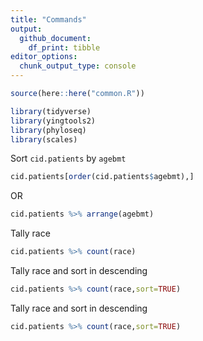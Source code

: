 ```yaml
---
title: "Commands"
output:
  github_document:
    df_print: tibble
editor_options: 
  chunk_output_type: console
---
```


```r
source(here::here("common.R"))
```


```r
library(tidyverse)
library(yingtools2)
library(phyloseq)
library(scales)
```



Sort `cid.patients` by `agebmt`
```r
cid.patients[order(cid.patients$agebmt),]
```
OR
```r
cid.patients %>% arrange(agebmt)
```




Tally race
```r
cid.patients %>% count(race)
```



Tally race and sort in descending
```r
cid.patients %>% count(race,sort=TRUE)
```


Tally race and sort in descending
```r
cid.patients %>% count(race,sort=TRUE)
```


